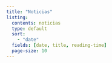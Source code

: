```yaml
---
title: "Noticias"
listing:
  contents: noticias
  type: default
  sort: 
    - "date"
  fields: [date, title, reading-time]
  page-size: 10
---
```

